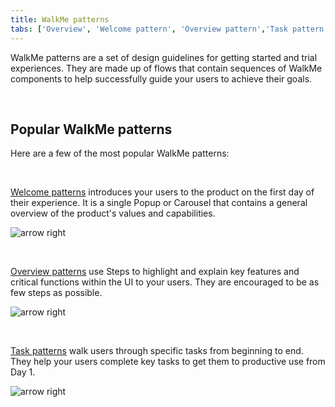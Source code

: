 ```yaml
---
title: WalkMe patterns
tabs: ['Overview', 'Welcome pattern', 'Overview pattern','Task pattern']
---
```


<PageDescription>

WalkMe patterns are a set of design guidelines for getting started and trial experiences. They are made up of flows that contain sequences of WalkMe components to help successfully guide your users to achieve their goals.

</PageDescription>

<br />

## Popular WalkMe patterns

Here are a few of the most popular WalkMe patterns:

<br />


<Row>
<Column colLg={8}>

[Welcome patterns](/walkme-guide/walkme-patterns/welcome-pattern) introduces your users to the product on the first day of their experience. It is a single Popup or Carousel that contains a general overview of the product's values and capabilities. 

</Column>
<MiniCard
  gutterLg
  title="Launch Welcome pattern"
  href="/walkme-guide/walkme-patterns/welcome-pattern"
  >

![arrow right](images/arrow-right.png)

</MiniCard>
</Row>


<br />


<Row>
<Column colLg={8}>

[Overview patterns](/walkme-guide/walkme-patterns/overview-pattern) use Steps to highlight and explain key features and critical functions within the UI to your users. They are encouraged to be as few steps as possible.

</Column>
<MiniCard
  gutterLg
  title="Launch Overview pattern"
  href="/walkme-guide/walkme-patterns/overview-pattern"
  >

![arrow right](images/arrow-right.png)

</MiniCard>
</Row>


<br />


<Row>
<Column colLg={8}>

[Task patterns](/walkme-guide/walkme-patterns/task-pattern) walk users through specific tasks from beginning to end. They help your users complete key tasks to get them to productive use from Day 1. 

</Column>
<MiniCard
  gutterLg
  title="Launch Task pattern"
  href="/walkme-guide/walkme-patterns/task-pattern"
  >

![arrow right](images/arrow-right.png)

</MiniCard>
</Row>
